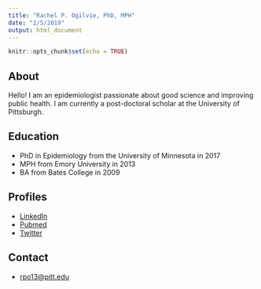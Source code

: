 ```yaml
---
title: "Rachel P. Ogilvie, PhD, MPH"
date: "2/5/2019"
output: html_document
---
```


```r
knitr::opts_chunk$set(echo = TRUE)
```

## About

Hello! I am an epidemiologist passionate about good science and improving public health. I am currently a post-doctoral scholar at the University of Pittsburgh.

## Education

* PhD in Epidemiology from the University of Minnesota in 2017 
* MPH from Emory University in 2013
* BA from Bates College in 2009


## Profiles 

* [LinkedIn](https://www.linkedin.com/in/rachel-p-ogilvie-phd-mph-ba002953/)
* [Pubmed](https://www.ncbi.nlm.nih.gov/pubmed?term=ogilvie%20rp%5BAuthor%5D)
* [Twitter](https://twitter.com/rpogilvie)

## Contact

* [rpo13@pitt.edu](mailto:rpo13@pitt.edu)
